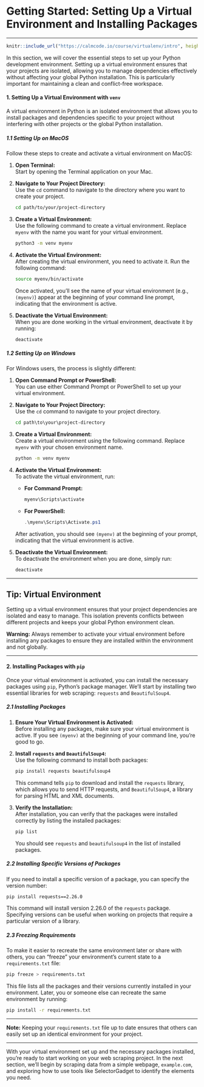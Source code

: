 # **Getting Started: Setting Up a Virtual Environment and Installing Packages**

---

```r
knitr::include_url("https://calmcode.io/course/virtualenv/intro", height = 1000)
```

In this section, we will cover the essential steps to set up your Python development environment. Setting up a virtual environment ensures that your projects are isolated, allowing you to manage dependencies effectively without affecting your global Python installation. This is particularly important for maintaining a clean and conflict-free workspace.

#### **1. Setting Up a Virtual Environment with `venv`**

A virtual environment in Python is an isolated environment that allows you to install packages and dependencies specific to your project without interfering with other projects or the global Python installation.

##### **1.1 Setting Up on MacOS**

Follow these steps to create and activate a virtual environment on MacOS:

1. **Open Terminal:**  
   Start by opening the Terminal application on your Mac.

2. **Navigate to Your Project Directory:**  
   Use the `cd` command to navigate to the directory where you want to create your project.

   ```bash
   cd path/to/your/project-directory
   ```

3. **Create a Virtual Environment:**  
   Use the following command to create a virtual environment. Replace `myenv` with the name you want for your virtual environment.

   ```bash
   python3 -m venv myenv
   ```

4. **Activate the Virtual Environment:**  
   After creating the virtual environment, you need to activate it. Run the following command:

   ```bash
   source myenv/bin/activate
   ```

   Once activated, you’ll see the name of your virtual environment (e.g., `(myenv)`) appear at the beginning of your command line prompt, indicating that the environment is active.

5. **Deactivate the Virtual Environment:**  
   When you are done working in the virtual environment, deactivate it by running:

   ```bash
   deactivate
   ```

##### **1.2 Setting Up on Windows**

For Windows users, the process is slightly different:

1. **Open Command Prompt or PowerShell:**  
   You can use either Command Prompt or PowerShell to set up your virtual environment.

2. **Navigate to Your Project Directory:**  
   Use the `cd` command to navigate to your project directory.

   ```cmd
   cd path\to\your\project-directory
   ```

3. **Create a Virtual Environment:**  
   Create a virtual environment using the following command. Replace `myenv` with your chosen environment name.

   ```cmd
   python -m venv myenv
   ```

4. **Activate the Virtual Environment:**  
   To activate the virtual environment, run:

   - **For Command Prompt:**

     ```cmd
     myenv\Scripts\activate
     ```

   - **For PowerShell:**

     ```powershell
     .\myenv\Scripts\Activate.ps1
     ```

   After activation, you should see `(myenv)` at the beginning of your prompt, indicating that the virtual environment is active.

5. **Deactivate the Virtual Environment:**  
   To deactivate the environment when you are done, simply run:

   ```cmd
   deactivate
   ```

---

::: {.callout-tip}
## Tip: Virtual Environment
Setting up a virtual environment ensures that your project dependencies are isolated and easy to manage. This isolation prevents conflicts between different projects and keeps your global Python environment clean.
:::

::: {.callout-warning}
**Warning:** Always remember to activate your virtual environment before installing any packages to ensure they are installed within the environment and not globally.
:::

---

#### **2. Installing Packages with `pip`**

Once your virtual environment is activated, you can install the necessary packages using `pip`, Python's package manager. We’ll start by installing two essential libraries for web scraping: `requests` and `BeautifulSoup4`.

##### **2.1 Installing Packages**

1. **Ensure Your Virtual Environment is Activated:**  
   Before installing any packages, make sure your virtual environment is active. If you see `(myenv)` at the beginning of your command line, you’re good to go.

2. **Install `requests` and `BeautifulSoup4`:**  
   Use the following command to install both packages:

   ```bash
   pip install requests beautifulsoup4
   ```

   This command tells `pip` to download and install the `requests` library, which allows you to send HTTP requests, and `BeautifulSoup4`, a library for parsing HTML and XML documents.

3. **Verify the Installation:**  
   After installation, you can verify that the packages were installed correctly by listing the installed packages:

   ```bash
   pip list
   ```

   You should see `requests` and `beautifulsoup4` in the list of installed packages.

##### **2.2 Installing Specific Versions of Packages**

If you need to install a specific version of a package, you can specify the version number:

```bash
pip install requests==2.26.0
```

This command will install version 2.26.0 of the `requests` package. Specifying versions can be useful when working on projects that require a particular version of a library.

##### **2.3 Freezing Requirements**

To make it easier to recreate the same environment later or share with others, you can "freeze" your environment’s current state to a `requirements.txt` file:

```bash
pip freeze > requirements.txt
```

This file lists all the packages and their versions currently installed in your environment. Later, you or someone else can recreate the same environment by running:

```bash
pip install -r requirements.txt
```

---

::: {.callout-note}
**Note:** Keeping your `requirements.txt` file up to date ensures that others can easily set up an identical environment for your project.
:::

---

With your virtual environment set up and the necessary packages installed, you’re ready to start working on your web scraping project. In the next section, we’ll begin by scraping data from a simple webpage, `example.com`, and exploring how to use tools like SelectorGadget to identify the elements you need.

